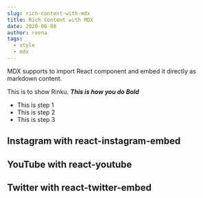 ```yaml
---
slug: rich-content-with-mdx
title: Rich Content with MDX
date: 2020-06-08
author: reena
tags:
  - style
  - mdx
---
```

MDX supports to import React component and embed it directly as markdown content.



This is to show Rinku. ***This is how you do Bold***

* This is step 1 
* This is step 2 
* This is step 3 

## Instagram with react-instagram-embed

<p>
  <InstagramEmbed
    url="https://instagr.am/p/Zw9o4/"
    maxWidth={320}
    hideCaption={true}
  />
</p>

## YouTube with react-youtube

<p>
  <YouTube videoId={"2g811Eo7K8U"} containerClassName={"youtube-container"} />
</p>

## Twitter with react-twitter-embed

<p>
  <TwitterTweetEmbed tweetId={"933354946111705097"} />
</p>